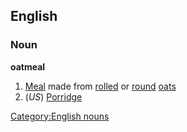 ==English==
===Noun===
'''oatmeal'''
#[[Meal]] made from [[rolled]] or [[round]] [[oats]]
#(''US'') [[Porridge]]
[[Category:English nouns]]